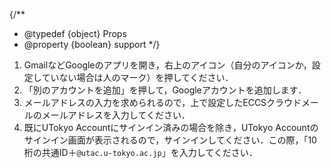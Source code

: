 
{/**
  * @typedef {object} Props
  * @property {boolean} support
  */}

1. GmailなどGoogleのアプリを開き，右上のアイコン（自分のアイコンか，設定していない場合は人のマーク）を押してください．
2. 「別のアカウントを追加」を押して，Googleアカウントを追加します．
3. メールアドレスの入力を求められるので，上で設定したECCSクラウドメールのメールアドレスを入力してください．
4. 既にUTokyo Accountにサインイン済みの場合を除き，UTokyo Accountのサインイン画面が表示されるので，サインインしてください．この際，「10桁の共通ID＋`@utac.u-tokyo.ac.jp`」を入力してください．

<Support lang="ja" show={props.support} />
